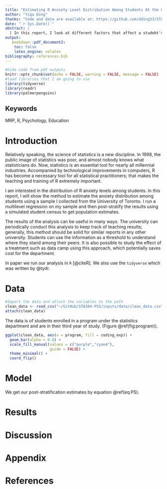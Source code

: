```yaml
---
title: "Estimating R Anxiety Level Distribution Among Students At the University Using MRP"
author: "Yiqu Ding"
thanks: "Code and data are available at: https://github.com/dding33/STA304-PS5."
date: "`r Sys.Date()`"
abstract: |
  | In this report, I look at different factors that affect a studebt's anxiety level towards using R. The data is obtained from onlien survey responses which contained variables that could influence anxiety levels. I then run a multilevel regression on the sample and post-stratify them using a simulated student census. After the post-stratification, the results tells us...(.)
output:
   bookdown::pdf_document2:
    toc: false
    latex_engine: xelatex
bibliography: references.bib
---
```


```r
#hide code from pdf outputs
knitr::opts_chunk$set(echo = FALSE, warning = FALSE, message = FALSE)
#load libraries that I am going to use
library(tidyverse)
library(readr)
library(palmerpenguins)
```

## Keywords

MRP, R, Psychology, Education

# Introduction

  Relatively speaking, the science of statistics is a new discipline. In 1998, the public image of statistics was poor, and almost nobody knows what statisticians do. Now, statistics is an essential tool for nearly all millennial industries. Accompanied by technological improvements in computers, R has become a necessary tool for all statistical practitioners; that makes the teaching and training of R extremely important.
  
  I am interested in the distribution of R anxiety levels among students. In this report, I will show the method to estimate the anxiety distribution among students using a sample I collected from the University of Toronto. I run a multilevel regression on my sample and then post-stratify the results using a simulated student census to get population estimates.
  
  The results of the analysis can be useful in many ways. The university can periodically conduct this analysis to keep track of teaching results; generally, this method should be solid for similar reports in any other university. Students can use the information as a threshold to understand where they stand among their peers. It is also possible to study the effect of a treatment such as data camp using this approach, which potentially saves cost for the department.
  
  In paper we run our analysis in `R` [@citeR]. We also use the `tidyverse` which was written by @tydr.

# Data

```r
#Import the data and attach the variables to the path
clean_data <- read_csv("~/GitHub/STA304-PS5/inputs/data/clean_data.csv")
attach(clean_data)
```

The data is of students enrolled in a program under the statistics department and are in their third year of study. (Figure \@ref(fig:program)).

```r
ggplot(clean_data, aes(x = program, fill = coding_exp)) +
  geom_bar(alpha = 0.8) +
  scale_fill_manual(values = c("purple","cyan4"),
                    guide = FALSE) +
  theme_minimal() +
  coord_flip()
```

# Model

\begin{equation}
\hat{y}_S^{PS} = \frac{\sum{N_j\hat{y_j}}}{\sum{N_j}}  (\#eq:PS)
\end{equation}

We get our post-stratification estimates by equation \@ref(eq:PS).

# Results

# Discussion


\newpage

# Appendix {-}

\newpage


# References
